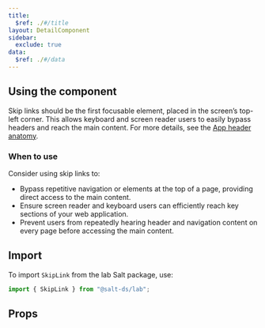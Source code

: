 ```yaml
---
title:
  $ref: ./#/title
layout: DetailComponent
sidebar:
  exclude: true
data:
  $ref: ./#/data
---
```


## Using the component

Skip links should be the first focusable element, placed in the screen’s top-left corner. This allows keyboard and screen reader users to easily bypass headers and reach the main content. For more details, see the [App header anatomy](/salt/patterns/app-header#anatomy).

### When to use

Consider using skip links to:

- Bypass repetitive navigation or elements at the top of a page, providing direct access to the main content.
- Ensure screen reader and keyboard users can efficiently reach key sections of your web application.
- Prevent users from repeatedly hearing header and navigation content on every page before accessing the main content.

## Import

To import `SkipLink` from the lab Salt package, use:

```js
import { SkipLink } from "@salt-ds/lab";
```

## Props

<PropsTable packageName="lab" componentName="SkipLink" />
